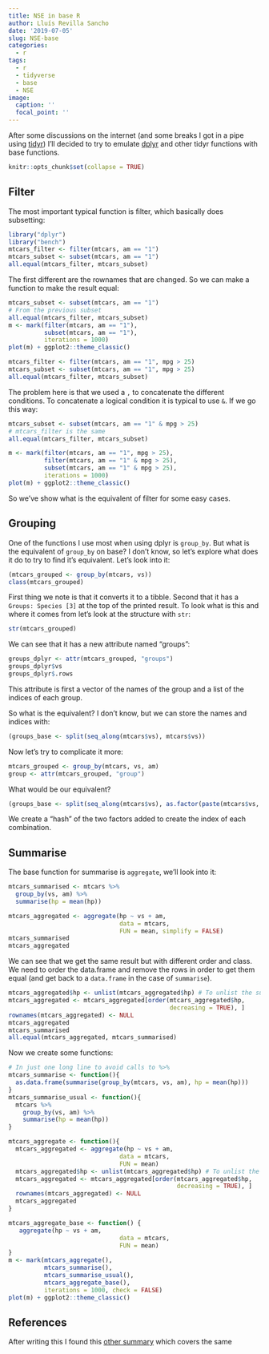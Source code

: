 ```yaml
---
title: NSE in base R
author: Lluís Revilla Sancho
date: '2019-07-05'
slug: NSE-base
categories:
  - r
tags:
  - r
  - tidyverse
  - base
  - NSE
image:
  caption: ''
  focal_point: ''
---
```


After some discussions on the internet (and some breaks I got in a pipe using [tidyr](https://cran.r-project.org/package=tidyr)) I'll decided to try to emulate [dplyr](https://cran.r-project.org/package=dplyr) and other tidyr functions with base functions.

```r
knitr::opts_chunk$set(collapse = TRUE)
```


## Filter

The most important typical function is filter, which basically does subsetting:

```r
library("dplyr")
library("bench")
mtcars_filter <- filter(mtcars, am == "1")
mtcars_subset <- subset(mtcars, am == "1")
all.equal(mtcars_filter, mtcars_subset)
```

The first different are the rownames that are changed. 
So we can make a function to make the result equal:

```r
mtcars_subset <- subset(mtcars, am == "1")
# From the previous subset
all.equal(mtcars_filter, mtcars_subset)
m <- mark(filter(mtcars, am == "1"), 
          subset(mtcars, am == "1"),
          iterations = 1000)
plot(m) + ggplot2::theme_classic()
```

```r
mtcars_filter <- filter(mtcars, am == "1", mpg > 25)
mtcars_subset <- subset(mtcars, am == "1", mpg > 25)
all.equal(mtcars_filter, mtcars_subset)
```
The problem here is that we used a `,` to concatenate the different conditions.
To concatenate a logical condition it is typical to use `&`. If we go this way:
```r
mtcars_subset <- subset(mtcars, am == "1" & mpg > 25)
# mtcars_filter is the same
all.equal(mtcars_filter, mtcars_subset)

m <- mark(filter(mtcars, am == "1", mpg > 25),
          filter(mtcars, am == "1" & mpg > 25),
          subset(mtcars, am == "1" & mpg > 25),
          iterations = 1000)
plot(m) + ggplot2::theme_classic()
```

So we've show what is the equivalent of filter for some easy cases.

## Grouping

One of the functions I use most when using dplyr is `group_by`. 
But what is the equivalent of `group_by` on base? 
I don't know, so let's explore what does it do to try to find it's equivalent. 
Let's look into it:

```r
(mtcars_grouped <- group_by(mtcars, vs))
class(mtcars_grouped)
```

First thing we note is that it converts it to a tibble. Second that it has a 
`Groups: Species [3]` at the top of the printed result. To look what is this and where it comes from let's look at the structure with `str`:

```r
str(mtcars_grouped)
``` 
We can see that it has a new attribute named "groups":

```r
groups_dplyr <- attr(mtcars_grouped, "groups")
groups_dplyr$vs
groups_dplyr$.rows
```
This attribute is first a vector of the names of the group and a list of the indices of each group.

So what is the equivalent? I don't know, but we can store the names and indices with:

```r
(groups_base <- split(seq_along(mtcars$vs), mtcars$vs))
```

Now let's try to complicate it more:

```r
mtcars_grouped <- group_by(mtcars, vs, am)
group <- attr(mtcars_grouped, "group")
```

What would be our equivalent?

```r
(groups_base <- split(seq_along(mtcars$vs), as.factor(paste(mtcars$vs, mtcars$am))))
```
We create a "hash" of the two factors added to create the index of each combination.

## Summarise

The base function for summarise is `aggregate`, we'll look into it:

```r
mtcars_summarised <- mtcars %>% 
  group_by(vs, am) %>% 
  summarise(hp = mean(hp))

mtcars_aggregated <- aggregate(hp ~ vs + am,
                               data = mtcars, 
                               FUN = mean, simplify = FALSE)
mtcars_summarised
mtcars_aggregated
```

We can see that we get the same result but with different order and class. 
We need to order the data.frame and remove the rows in order to get them equal 
(and get back to a `data.frame` in the case of `summarise`).

```r
mtcars_aggregated$hp <- unlist(mtcars_aggregated$hp) # To unlist the summary
mtcars_aggregated <- mtcars_aggregated[order(mtcars_aggregated$hp, 
                                             decreasing = TRUE), ]
rownames(mtcars_aggregated) <- NULL
mtcars_aggregated
mtcars_summarised
all.equal(mtcars_aggregated, mtcars_summarised)
```

Now we create some functions:

```r
# In just one long line to avoid calls to %>% 
mtcars_summarise <- function(){ 
  as.data.frame(summarise(group_by(mtcars, vs, am), hp = mean(hp)))
}
mtcars_summarise_usual <- function(){ 
  mtcars %>% 
    group_by(vs, am) %>% 
    summarise(hp = mean(hp))
}

mtcars_aggregate <- function(){ 
  mtcars_aggregated <- aggregate(hp ~ vs + am,
                               data = mtcars, 
                               FUN = mean)
  mtcars_aggregated$hp <- unlist(mtcars_aggregated$hp) # To unlist the summary
  mtcars_aggregated <- mtcars_aggregated[order(mtcars_aggregated$hp, 
                                               decreasing = TRUE), ]
  rownames(mtcars_aggregated) <- NULL
  mtcars_aggregated
}

mtcars_aggregate_base <- function() {
   aggregate(hp ~ vs + am,
                               data = mtcars, 
                               FUN = mean)
}
m <- mark(mtcars_aggregate(), 
          mtcars_summarise(),
          mtcars_summarise_usual(), 
          mtcars_aggregate_base(),
          iterations = 1000, check = FALSE)
plot(m) + ggplot2::theme_classic()
```


## References

After writing this I found this [other summary](https://tavareshugo.github.io/data_carpentry_extras/base-r_tidyverse_equivalents/base-r_tidyverse_equivalents.html) which covers the same
